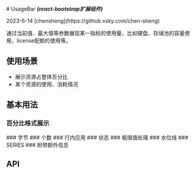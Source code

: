 

<Meta of={UsageBarStories} />
# UsageBar
<em><strong>(react-bootstrap扩展组件)</strong></em>
<p>2023-6-14 [chensheng](https://github.xsky.com/chen-sheng)</p>
通过当前值、最大值等参数展现某一指标的使用量，比如硬盘、存储池的容量使用，license配额的使用等。

## 使用场景
- 展示资源占整体百分比
- 某个资源的使用、消耗情况
## 基本用法

### 百分比格式展示
<Canvas of={UsageBarStories.Percent}/>
### 字节
<Canvas of={UsageBarStories.Byte}/>
### 个数
<Canvas of={UsageBarStories.Number}/>
### 行内应用
<Canvas of={UsageBarStories.Inline}/>
### 状态
<Canvas of={UsageBarStories.Status}/>
### 极限值处理
<Canvas of={UsageBarStories.Limit}/>
### 水位线
<Canvas of={UsageBarStories.WaterLine}/>
### SERIES
<Canvas of={UsageBarStories.Series}/>
### 附带额外信息
<Canvas of={UsageBarStories.ExtraInfo}/>

## API
<ArgTypes/>